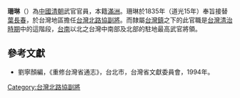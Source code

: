 '''珊琳'''（{{bd|？||？|catIdx=}}）為[[中國|中國]][[清朝|清朝]]武官官員，本籍[[滿洲|滿洲]]。珊琳於1835年（道光15年）奉旨接替[[葉長春|葉長春]]，於台灣地區擔任[[台灣北路協|台灣北路協]][[副將|副將]]。而隸屬[[台灣鎮|台灣鎮]]之下的此官職是[[台灣清治時期|台灣清治時期]]中的這階段，[[台南|台南]]以北之台灣中南部及北部的駐地最高武官將領。

==參考文獻==
*劉寧顏編，《重修台灣省通志》，台北市，台灣省文獻委員會，1994年。

{{start box}}
{{s-before|[[葉長春|葉長春]]}}
{{s-title|[[台灣北路協|台灣北路協]][[副將|副將]]|1835年上任}}
{{s-after|[[葉長春|葉長春]]}}
{{end box}}

[[Category:台灣北路協副將|Category:台灣北路協副將]]